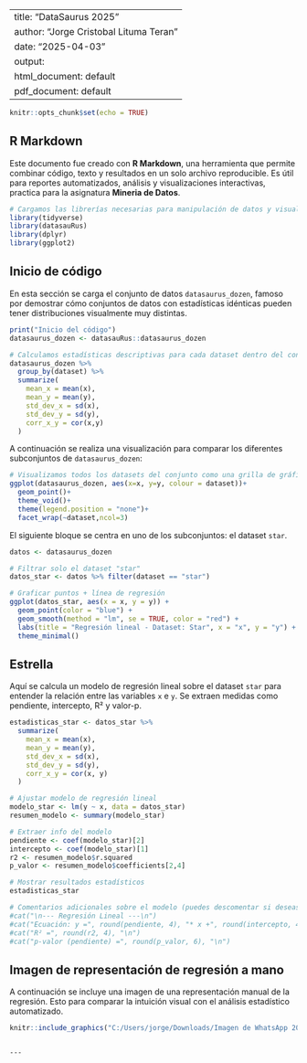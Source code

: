 
---
title: "DataSaurus 2025"
author: "Jorge Cristobal Lituma Teran"
date: "2025-04-03"
output:
  html_document: default
  pdf_document: default
---

```r
knitr::opts_chunk$set(echo = TRUE)
```

## R Markdown

Este documento fue creado con **R Markdown**, una herramienta que permite combinar código, texto y resultados en un solo archivo reproducible. Es útil para reportes automatizados, análisis y visualizaciones interactivas, practica para la asignatura **Mineria de Datos**.

```r
# Cargamos las librerías necesarias para manipulación de datos y visualización.
library(tidyverse)
library(datasauRus)
library(dplyr)
library(ggplot2)
```

## Inicio de código

En esta sección se carga el conjunto de datos `datasaurus_dozen`, famoso por demostrar cómo conjuntos de datos con estadísticas idénticas pueden tener distribuciones visualmente muy distintas.

```r
print("Inicio del código")
datasaurus_dozen <- datasauRus::datasaurus_dozen

# Calculamos estadísticas descriptivas para cada dataset dentro del conjunto
datasaurus_dozen %>%
  group_by(dataset) %>%
  summarize(
    mean_x = mean(x),
    mean_y = mean(y),
    std_dev_x = sd(x),
    std_dev_y = sd(y),
    corr_x_y = cor(x,y)
  )
```

A continuación se realiza una visualización para comparar los diferentes subconjuntos de `datasaurus_dozen`:

```r
# Visualizamos todos los datasets del conjunto como una grilla de gráficos
ggplot(datasaurus_dozen, aes(x=x, y=y, colour = dataset))+
  geom_point()+
  theme_void()+
  theme(legend.position = "none")+
  facet_wrap(~dataset,ncol=3)
```

El siguiente bloque se centra en uno de los subconjuntos: el dataset `star`.

```r
datos <- datasaurus_dozen

# Filtrar solo el dataset "star"
datos_star <- datos %>% filter(dataset == "star")

# Graficar puntos + línea de regresión
ggplot(datos_star, aes(x = x, y = y)) +
  geom_point(color = "blue") +
  geom_smooth(method = "lm", se = TRUE, color = "red") +
  labs(title = "Regresión lineal - Dataset: Star", x = "x", y = "y") +
  theme_minimal()
```

## Estrella

Aquí se calcula un modelo de regresión lineal sobre el dataset `star` para entender la relación entre las variables `x` e `y`. Se extraen medidas como pendiente, intercepto, R² y valor-p.

```r
estadisticas_star <- datos_star %>%
  summarize(
    mean_x = mean(x),
    mean_y = mean(y),
    std_dev_x = sd(x),
    std_dev_y = sd(y),
    corr_x_y = cor(x, y)
  )

# Ajustar modelo de regresión lineal
modelo_star <- lm(y ~ x, data = datos_star)
resumen_modelo <- summary(modelo_star)

# Extraer info del modelo
pendiente <- coef(modelo_star)[2]
intercepto <- coef(modelo_star)[1]
r2 <- resumen_modelo$r.squared
p_valor <- resumen_modelo$coefficients[2,4]

# Mostrar resultados estadísticos
estadisticas_star

# Comentarios adicionales sobre el modelo (puedes descomentar si deseas mostrar texto en consola)
#cat("\n--- Regresión Lineal ---\n")
#cat("Ecuación: y =", round(pendiente, 4), "* x +", round(intercepto, 4), "\n")
#cat("R² =", round(r2, 4), "\n")
#cat("p-valor (pendiente) =", round(p_valor, 6), "\n")
```

## Imagen de representación de regresión a mano

A continuación se incluye una imagen de una representación manual de la regresión. Esto para comparar la intuición visual con el análisis estadístico automatizado.

```r
knitr::include_graphics("C:/Users/jorge/Downloads/Imagen de WhatsApp 2025-04-03 a las 20.48.57_aba1a560.jpg")
```

```

---

```
